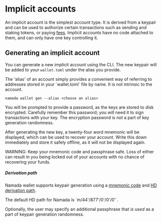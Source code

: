 
# Implicit accounts

An implicit account is the simplest account type. It is derived from a keypair and can be used to authorize certain transactions such as sending and staking tokens, or paying [fees](../fees.mdx).
Implicit accounts have no code attached to them, and can only have one key controlling it.

## Generating an implicit account
You can generate a new implicit account using the CLI. The new keypair will be added to your `wallet.toml` under the alias you provide.

<Callout type="info">
The 'alias' of an account simply provides a convenient way of referring to addresses stored in your `wallet.toml` file by name.
It is not intrinsic to the account.
</Callout>

```shell copy
namada wallet gen --alias <choose an alias>
```

You will be prompted to provide a password, as the keys are stored to disk encrypted. Carefully remember this password; you will need it to sign transactions with your key.
The encryption password is _not_ a part of key generation randomness.  

After generating the new key, a twenty-four word mnemonic will be displayed, which can be used to recover your account. Write this down immediately and
store it safely offline, as it will not be displayed again.

<Callout type="error" emoji="🚨">
WARNING: Keep your mnemonic code and passphrase safe.
Loss of either can result in you being locked out of your accounts with no chance of recovering your funds.
</Callout>

##### Derivation path

Namada wallet supports keypair generation using a [mnemonic code](https://github.com/bitcoin/bips/blob/master/bip-0039.mediawiki) and [HD derivation path](https://github.com/bitcoin/bips/blob/master/bip-0044.mediawiki).

<Callout type="info">
The default HD path for Namada is `m/44'/877'/0'/0'/0'`.
</Callout>

Optionally, the user may specify an additional passphrase that _is used_ as a part of keypair generation randomness.


